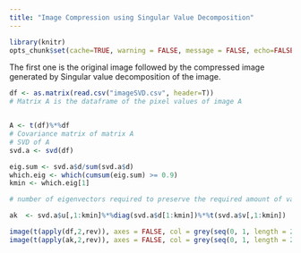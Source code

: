 ---
title: "Image Compression using Singular Value Decomposition"
---

```{r,echo=FALSE,warning=FALSE, message=FALSE}
library(knitr)
opts_chunk$set(cache=TRUE, warning = FALSE, message = FALSE, echo=FALSE)
```


The first one is the original image followed by the compressed image generated by Singular value decomposition of the image. 

```{r}

df <- as.matrix(read.csv("imageSVD.csv", header=T))
# Matrix A is the dataframe of the pixel values of image A 


A <- t(df)%*%df
# Covariance matrix of matrix A 
# SVD of A 
svd.a <- svd(df) 

eig.sum <- svd.a$d/sum(svd.a$d)
which.eig <- which(cumsum(eig.sum) >= 0.9)
kmin <- which.eig[1]

# number of eigenvectors required to preserve the required amount of variance 


``` 


```{r}
ak  <- svd.a$u[,1:kmin]%*%diag(svd.a$d[1:kmin])%*%t(svd.a$v[,1:kmin]) 

image(t(apply(df,2,rev)), axes = FALSE, col = grey(seq(0, 1, length = 256)))
image(t(apply(ak,2,rev)), axes = FALSE, col = grey(seq(0, 1, length = 256)))


```


